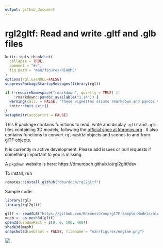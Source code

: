```yaml
---
output: github_document
---
```


<!-- README.md is generated from README.Rmd. Please edit that file -->

rgl2gltf:   Read and write .gltf and .glb files
=======================================================

```r
knitr::opts_chunk$set(
  collapse = TRUE,
  comment = "#>",
  fig.path = "man/figures/README"
)
options(rgl.useNULL=FALSE)
suppressPackageStartupMessages(library(rgl))

if (!requireNamespace("rmarkdown", quietly = TRUE) ||
    !rmarkdown::pandoc_available("1.14")) {
  warning(call. = FALSE, "These vignettes assume rmarkdown and pandoc version 1.14.  These were not found. Older versions will not work.")
  knitr::knit_exit()
}
setupKnitr(autoprint = FALSE)
```

This R package contains functions to read, write and display
`.gltf` and `.glb` files containing 3D models, following the
[official spec at khronos.org](https://www.khronos.org/registry/glTF/specs/2.0/glTF-2.0.html) .  It also contains functions to convert
`rgl` `mesh3d` objects and scenes to and from glTF objects.

It is currently in active development.  Please add issues or pull requests if something 
important to you is missing.

A `pkgdown` website is here:  https://dmurdoch.github.io/rgl2gltf/dev

To install, run

```r
remotes::install_github("dmurdoch/rgl2gltf")
```

Sample code:

```r
library(rgl)
library(rgl2gltf)

gltf <- readGLB("https://github.com/KhronosGroup/glTF-Sample-Models/blob/master/2.0/2CylinderEngine/glTF-Binary/2CylinderEngine.glb?raw=true")
mesh <- as.mesh3d(gltf)
open3d(windowRect = c(0, 0, 500, 400))
shade3d(mesh)
snapshot3d(webshot = FALSE, filename = "man/figures/engine.png")
```

![](man/figures/engine.png)
